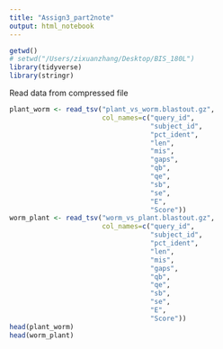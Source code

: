 ```yaml
---
title: "Assign3_part2note"
output: html_notebook
---
```


```r
getwd()
# setwd("/Users/zixuanzhang/Desktop/BIS_180L")
library(tidyverse)
library(stringr)
```

Read data from compressed file
```r
plant_worm <- read_tsv("plant_vs_worm.blastout.gz",
                       col_names=c("query_id",
                                   "subject_id",
                                   "pct_ident",
                                   "len",
                                   "mis",
                                   "gaps",
                                   "qb",
                                   "qe",
                                   "sb",
                                   "se",
                                   "E",
                                   "Score"))
worm_plant <- read_tsv("worm_vs_plant.blastout.gz",
                       col_names=c("query_id",
                                   "subject_id",
                                   "pct_ident",
                                   "len",
                                   "mis",
                                   "gaps",
                                   "qb",
                                   "qe",
                                   "sb",
                                   "se",
                                   "E",
                                   "Score"))
head(plant_worm)
head(worm_plant)
```

